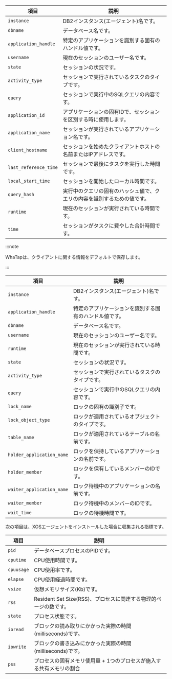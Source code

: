 <Title hashid='column-info' level={props.level}>カラム情報ガイド</Title>

<Tabs groupId="db-columns">

<TabItem value="activesession" label="Active session">

| 項目                    | 説明                                   |
| --------------------- | ------------------------------------ |
| `instance`            | DB2インスタンス(エージェント)名です。                |
| `dbname`              | データベース名です。                           |
| `application_handle`  | 特定のアプリケーションを識別する固有のハンドル値です。          |
| `username`            | 現在のセッションのユーザー名です。                    |
| `state`               | セッションの状況です。                          |
| `activity_type`       | セッションで実行されているタスクのタイプです。              |
| `query`               | セッションで実行中のSQLクエリの内容です。               |
| `application_id`      | アプリケーションの固有IDで、セッションを区別する時に使用します。    |
| `application_name`    | セッションが実行されているアプリケーション名です。            |
| `client_hostname`     | セッションを始めたクライアントホストの名前またはIPアドレスです。    |
| `last_reference_time` | セッションで最後にタスクを実行した時間です。               |
| `local_start_time`    | セッションを開始したローカル時間です。                  |
| `query_hash`          | 実行中のクエリの固有のハッシュ値で、クエリの内容を識別するための値です。 |
| `runtime`             | 現在のセッションが実行されている時間です。                |
| `time`                | セッションがタスクに費やした合計時間です。                |

:::note

WhaTapは、クライアントに関する情報をデフォルトで保存します。

:::

</TabItem>

<TabItem value="locktree" label="Lock tree">

| 項目                        | 説明                          |
| ------------------------- | --------------------------- |
| `instance`                | DB2インスタンス(エージェント)名です。       |
| `application_handle`      | 特定のアプリケーションを識別する固有のハンドル値です。 |
| `dbname`                  | データベース名です。                  |
| `username`                | 現在のセッションのユーザー名です。           |
| `runtime`                 | 現在のセッションが実行されている時間です。       |
| `state`                   | セッションの状況です。                 |
| `activity_type`           | セッションで実行されているタスクのタイプです。     |
| `query`                   | セッションで実行中のSQLクエリの内容です。      |
| `lock_name`               | ロックの固有の識別子です。               |
| `lock_object_type`        | ロックが適用されているオブジェクトのタイプです。    |
| `table_name`              | ロックが適用されているテーブルの名前です。       |
| `holder_application_name` | ロックを保持しているアプリケーションの名前です。    |
| `holder_member`           | ロックを保有しているメンバーのIDです。        |
| `waiter_application_name` | ロック待機中のアプリケーションの名前です。       |
| `waiter_member`           | ロック待機中のメンバーのIDです。           |
| `wait_time`               | ロックの待機時間です。                 |

</TabItem>

<TabItem value="process-info" label="Process information">

次の項目は、XOSエージェントをインストールした場合に収集される指標です。

| 項目         | 説明                                          |
| ---------- | ------------------------------------------- |
| `pid`      | データベースプロセスのPIDです。                           |
| `cputime`  | CPU使用時間です。                                  |
| `cpuusage` | CPU使用率です。                                   |
| `elapse`   | CPU使用経過時間です。                                |
| `vsize`    | 仮想メモリサイズ(Kb)です。                             |
| `rss`      | Resident Set Size(RSS)、プロセスに関連する物理的ページの数です。 |
| `state`    | プロセス状態です。                                   |
| `ioread`   | ブロックの読み取りにかかった実際の時間(milliseconds)です。        |
| `iowrite`  | ブロックの書き込みにかかった実際の時間(milliseconds)です。        |
| `pss`      | プロセスの固有メモリ使用量 + 1つのプロセスが施入する共有メモリの割合        |

</TabItem>
</Tabs>
